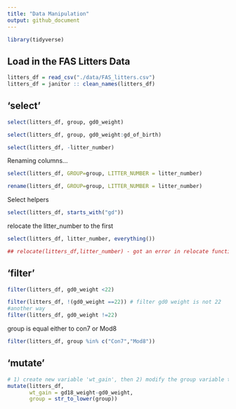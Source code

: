 ```yaml
---
title: "Data Manipulation"
output: github_document
---
```

```r
library(tidyverse)
```

## Load in the FAS Litters Data
```r
litters_df = read_csv("./data/FAS_litters.csv")
litters_df = janitor :: clean_names(litters_df)
```

## 'select'
```r
select(litters_df, group, gd0_weight)
```

```r
select(litters_df, group, gd0_weight:gd_of_birth)
```

```r
select(litters_df, -litter_number)
```

Renaming columns...

```r
select(litters_df, GROUP=group, LITTER_NUMBER = litter_number)
```
```r
rename(litters_df, GROUP=group, LITTER_NUMBER = litter_number)
```

Select helpers
```r
select(litters_df, starts_with("gd"))
```
relocate the litter_number to the first
```r
select(litters_df, litter_number, everything()) 
```

```r
## relocate(litters_df,litter_number) - got an error in relocate function
```

## 'filter'

```r
filter(litters_df, gd0_weight <22)
```

```r
filter(litters_df, !(gd0_weight ==22)) # filter gd0 weight is not 22
#another way
filter(litters_df, gd0_weight !=22)
```

group is equal either to con7 or Mod8
```r
filter(litters_df, group %in% c("Con7","Mod8"))
```

## 'mutate'
```r
# 1) create new variable 'wt_gain', then 2) modify the group variable to lower case
mutate(litters_df, 
       wt_gain = gd18_weight-gd0_weight,
       group = str_to_lower(group))
```